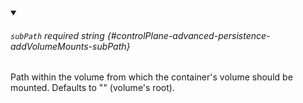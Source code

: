 
<details className="config-field" data-expandable="false" open>
<summary>

###### `subPath` <span className="config-field-required" data-required="false">required</span> <span className="config-field-type">string</span> <span className="config-field-default"></span> <span className="config-field-enum"></span> {#controlPlane-advanced-persistence-addVolumeMounts-subPath}

Path within the volume from which the container's volume should be mounted.
Defaults to "" (volume's root).

</summary>



</details>
